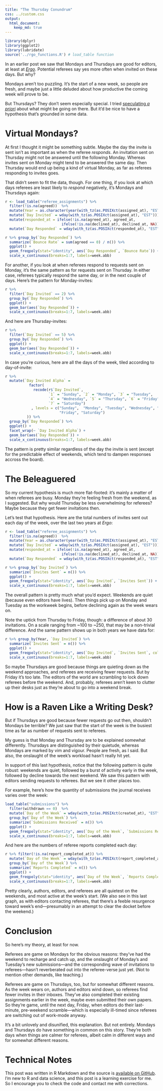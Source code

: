 ```yaml
---
title: "The Thursday Conundrum"
css: ../custom.css
output:
  html_document:
    keep_md: true
---
```


```r
library(dplyr)
library(ggplot2)
library(lubridate)
source('../rgo_functions.R') # load_table function
```

In an earlier post we saw that Mondays and Thursdays are good for editors, at least at [*Ergo*](http://www.ergophiljournal.org/). Potential referees say yes more often when invited on these days. But why?

Mondays aren't too puzzling. It's the start of a new week, so people are fresh, and maybe just a little deluded about how productive the coming week will prove to be.

But Thursdays? They don't seem especially special. I tried [speculating *a priori*](http://jonathanweisberg.org/post/An%20Editors%20Favourite%20Days/#theory) about what might be going on there. But it'd be nice to have a hypothesis that's grounded in some data.


# Virtual Mondays?

At first I thought it might be something subtle. Maybe the day the invite is sent isn't as important as when the referee *responds*. An invitation sent on Thursday might not be answered until the following Monday. Whereas invites sent on Monday might tend to be answered the same day. Then Thursday would end up being a kind of virtual Monday, as far as referees responding to invites goes.

That didn't seem to fit the data, though. For one thing, if you look at which days referees are least likely to *respond* negatively, it's Mondays and Thursdays again:
```r
r <- load_table("referee_assignments") %>%
  filter(!is.na(agreed))  %>%
  mutate(Year = as.character(year(with_tz(as.POSIXct(assigned_at), "EST")))) %>%
  mutate(`Day Invited` = wday(with_tz(as.POSIXct(assigned_at), "EST"))) %>%
  mutate(responded_at = ifelse(!is.na(agreed_at), agreed_at,
                          ifelse(!is.na(declined_at), declined_at, NA))) %>%
  mutate(`Day Responded` = wday(with_tz(as.POSIXct(responded_at), "EST")))

r %>% group_by(`Day Responded`) %>%
  summarize(`Bounce Rate` = sum(agreed == 0) / n()) %>%
  ggplot() +
  geom_freqpoly(stat="identity", aes(`Day Responded`, `Bounce Rate`)) +
  scale_x_continuous(breaks=1:7, labels=week.abb)
```

For another, if you look at when referees respond to requests sent on Monday, it's the same pattern as for requests sent on Thursday. In either case, referees typically respond the same day, or in the next couple of days. Here's the pattern for Monday-invites:
```r
r %>%
  filter(`Day Invited` == 2) %>%
  group_by(`Day Responded`) %>%
  ggplot() +
  geom_bar(aes(`Day Responded`)) +
  scale_x_continuous(breaks=1:7, labels=week.abb)
```
And here are Thursday-invites:
```r
r %>%
  filter(`Day Invited` == 5) %>%
  group_by(`Day Responded`) %>%
  ggplot() +
  geom_bar(aes(`Day Responded`)) +
  scale_x_continuous(breaks=1:7, labels=week.abb)
```
In case you're curious, here are all the days of the week, tiled according to day-of-invite:
```r
r %>%
  mutate(`Day Invited Alpha` =
           factor(
             recode(r$`Day Invited`, 
                    `1` = "Sunday", `2` = "Monday", `3` = "Tuesday",
                    `4` = "Wednesday", `5` = "Thursday", `6` = "Friday", 
                    `7` = "Saturday")
            , levels = c("Sunday",  "Monday", "Tuesday", "Wednesday", "Thursday",
                         "Friday", "Saturday")
          )) %>%
  group_by(`Day Responded`) %>%
  ggplot() +
  facet_wrap(~ `Day Invited Alpha`) +
  geom_bar(aes(`Day Responded`)) +
  scale_x_continuous(breaks=1:7, labels=week.abb)
```
The pattern is pretty similar regardless of the day the invite is sent (except for the predictable effect of weekends, which tend to dampen responses accross the board).


# The Beleaguered

So my current hypothesis is much more flat-footed: it's mainly a matter of when referees are busy. Monday they're feeling fresh from the weekend, as I suggested. But why would Thursday be less overwhelming for referees? Maybe because they get fewer invitations then.

Let's test that hypothesis. Here are the total numbers of invites sent out each day of the week, over the last two years at *Ergo*:
```r
r <- load_table("referee_assignments") %>%
  filter(!is.na(agreed))  %>%
  mutate(Year = as.character(year(with_tz(as.POSIXct(assigned_at), "EST")))) %>%
  mutate(`Day Invited` = wday(with_tz(as.POSIXct(assigned_at), "EST"))) %>%
  mutate(responded_at = ifelse(!is.na(agreed_at), agreed_at,
                          ifelse(!is.na(declined_at), declined_at, NA))) %>%
  mutate(`Day Responded` = wday(with_tz(as.POSIXct(responded_at), "EST")))

r %>% group_by(`Day Invited`) %>%
  summarize(`Invites Sent` = n()) %>%
  ggplot() +
  geom_freqpoly(stat="identity", aes(`Day Invited`, `Invites Sent`)) +
  scale_x_continuous(breaks=1:7, labels=week.abb)
```
The overall pattern is pretty much what you'd expect. Weekends are quiet (because even editors have lives). Then things pick up on Monday and Tuesday as the workweek begins, before declining again as the week wears on.

Note the uptick from Thursday to Friday, though: a difference of about 30 invitations. On a scale ranging from ~100 to ~250, that may be a non-trivial difference. And the same pattern shows up in both years we have data for:
```r
r %>% group_by(Year, `Day Invited`) %>%
  summarize(`Invites Sent` = n()) %>%
  ggplot() +
  geom_freqpoly(stat="identity", aes(`Day Invited`, `Invites Sent`, colour=Year)) +
  scale_x_continuous(breaks=1:7, labels=week.abb)
```
So maybe Thursdays are good because things are quieting down as the weekend approaches, and referees are receiving fewer requests. But by Friday it's too late. The editors of the world are scrambling to lock down referees before the weekend. And, probably, referees aren't keen to clutter up their desks just as they're about to go into a weekend break.


# How is a Raven Like a Writing Desk?

But if Thursdays are good because fewer requests go out then, shouldn't Mondays be terrible? We just saw that the start of the week is the busiest time as far as number of requests sent to referees.

My guess is that Monday and Thursday are to be explained somewhat differently. Thursdays are distinguished by their quietude, whereas Mondays are marked by vim and vigour. People are fresh, as I said. But also, the onslaught of the week's workload hasn't really hit yet.

In support of this last hypothesis, notice that the following pattern is quite robust: weekends are quiet, followed by a burst of activity early in the week, followed by decline towards the next weekend. We saw this pattern with editors sending requests to referees. But we see it other places too.

For example, here's how the quantity of submissions the journal receives varies over the week:
```r
load_table("submissions") %>%
  filter(withdrawn == 0)  %>%
  mutate(`Day of the Week` = wday(with_tz(as.POSIXct(created_at), "EST"))) %>%
  group_by(`Day of the Week`) %>%
  summarize(`Submissions Received` = n()) %>%
  ggplot() +
  geom_freqpoly(stat="identity", aes(`Day of the Week`, `Submissions Received`)) +
  scale_x_continuous(breaks=1:7, labels=week.abb)
```
And here are the numbers of referee reports completed each day:
```r
r %>% filter(!is.na(report_completed_at)) %>%
  mutate(`Day of the Week` = wday(with_tz(as.POSIXct(report_completed_at), "EST"))) %>%
  group_by(`Day of the Week`) %>%
  summarize(`Reports Completed` = n()) %>%
  ggplot() +
  geom_freqpoly(stat="identity", aes(`Day of the Week`, `Reports Completed`)) +
  scale_x_continuous(breaks=1:7, labels=week.abb)
```
Pretty clearly, authors, editors, and referees are all quietest on the weekends, and most active at the week's start. (We also see in this last graph, as  with editors contacting referees, that there's a feeble resurgence toward week's end---presumably in an attempt to clear the docket before the weekend.)


# Conclusion

So here's my theory, at least for now.

Referees are game on Mondays for the obvious reasons: they've had the weekend to recharge and catch up, and the onslaught of Monday's and Tuesday's new submissions---and the corresponding wave of invitations to referees---hasn't reverberated out into the referee-verse just yet. (Not to mention other demands, like teaching.)

Referees are game on Thursdays, too, but for somewhat different reasons. As the week wears on, authors and editors wind down, so referees find fewer invites in their inboxes. They've also completed their existing assignments earlier in the week, maybe even  submitted their own papers. So they're game, until the next day, Friday, when editors do their last-minute, pre-weekend scramble---which is especially ill-timed since referees are switching out of work-mode anyway.

It's a bit unlovely and disunified, this explanation. But not entirely. Mondays and Thursdays do have something in common on this story. They're both days when things are calmer for referees, albeit calm in different ways and for somewhat different reasons.


# Technical Notes

This post was written in R Markdown and the source is [available on GitHub](https://github.com/jweisber/rgo/blob/master/the%20thursday%20conundrum/the%20thursday%20conundrum.Rmd). I'm new to R and data science, and this post is a learning exercise for me. So I encourage you to check the code and contact me with corrections.